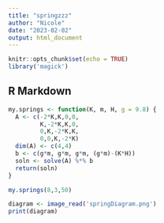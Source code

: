 ```yaml
---
title: "springzzz"
author: "Nicole"
date: "2023-02-02"
output: html_document
---
```


```r
knitr::opts_chunk$set(echo = TRUE)
library('magick')
```

## R Markdown

```r
my.springs <- function(K, m, H, g = 9.8) {
  A <- c(-2*K,K,0,0,
         K,-2*K,K,0,
         0,K,-2*K,K,
         0,0,K,-2*K)
  dim(A) <- c(4,4)
  b <- c(g*m, g*m, g*m, (g*m)-(K*H))
  soln <- solve(A) %*% b
  return(soln)
}

my.springs(8,3,50)
```

```r
diagram <- image_read('springDiagram.png') 
print(diagram)
```


